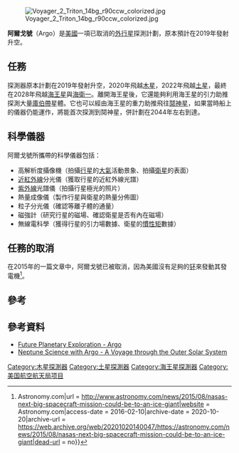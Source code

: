 [[File:Voyager_2_Triton_14bg_r90ccw_colorized.jpg|thumb]]

'''阿爾戈號'''（Argo）是[[美國|美國]]一項已取消的[[外行星|外行星]]探測計劃，原本預計在2019年發射升空。

==任務==
探測器原本計劃在2019年發射升空，2020年飛越[[木星|木星]]，2022年飛越[[土星|土星]]，最終在2028年飛越[[海王星|海王星]]與[[海衛一|海衛一]]。離開海王星後，它還能夠利用海王星的引力助推探測大量[[庫伯帶|庫伯帶]]星體。它也可以經由海王星的重力助推飛往[[鬩神星|鬩神星]]，如果當時船上的儀器仍能運作，將能首次探測到鬩神星，併計劃在2044年左右到達。

==科學儀器==
阿爾戈號所攜帶的科學儀器包括：
* 高解析度攝像機（拍攝[[行星|行星]]的[[大氣|大氣]]活動景象、拍攝[[衛星|衛星]]的表面）
* [[紅外線|近紅外線]]分光儀（獲取行星的近紅外線光譜）
* [[紫外線|紫外線]]光譜儀（拍攝行星極光的照片）
* 熱量成像儀（製作行星與衛星的熱量分佈圖）
* 粒子分光儀（確認等離子體的通量）
* 磁強計（研究行星的磁場、確認衛星是否有內在磁場）
* 無線電科學（獲得行星的引力場數據、衛星的[[慣性矩|慣性矩]]數據）

==任務的取消==
在2015年的一篇文章中，阿爾戈號已被取消，因為美國沒有足夠的[[钚|钚]]來發動其發電機<ref>{{Cite web|title = NASA’s next big spacecraft mission could visit an ice giant {{!}} Astronomy.com|url = http://www.astronomy.com/news/2015/08/nasas-next-big-spacecraft-mission-could-be-to-an-ice-giant|website = Astronomy.com|access-date = 2016-02-10|archive-date = 2020-10-20|archive-url = https://web.archive.org/web/20201020140047/https://astronomy.com/news/2015/08/nasas-next-big-spacecraft-mission-could-be-to-an-ice-giant|dead-url = no}}</ref>。

==參考==
{{reflist}}

==參考資料==
*[http://futureplanets.blogspot.com/2009/08/white-paper-argo-mission-to-neptune.html Future Planetary Exploration - Argo] {{Wayback|url=http://futureplanets.blogspot.com/2009/08/white-paper-argo-mission-to-neptune.html |date=20190824053344 }}
*[http://www.lpi.usra.edu/decadal/opag/hansenNeptune.pdf Neptune Science with Argo - A Voyage through the Outer Solar System] {{Wayback|url=http://www.lpi.usra.edu/decadal/opag/hansenNeptune.pdf |date=20170705122738 }}

[[Category:木星探測器|Category:木星探測器]]
[[Category:土星探測器|Category:土星探測器]]
[[Category:海王星探測器|Category:海王星探測器]]
[[Category:美国航空航天局项目|Category:美国航空航天局项目]]